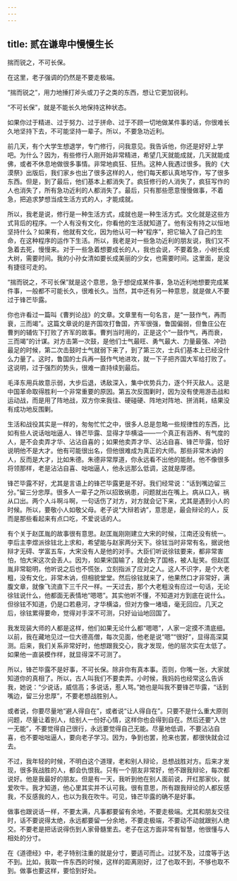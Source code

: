 ```yaml
---
---
---
```

title: 贰在谦卑中慢慢生长
---




揣而锐之，不可长保。

在这里，老子强调的仍然是不要走极端。

“揣而锐之”，用力地捶打斧头或刀子之类的东西，想让它更加锐利。

“不可长保”，就是不能长久地保持这种状态。

如果你过于精进、过于努力、过于拼命、过于不顾一切地做某件事的话，你很难长久地坚持下去，不可能坚持一辈子。所以，不要急功近利。

前几天，有个大学生想退学，专门修行，问我意见。我告诉他，你还是好好上学吧。为什么？因为，有些修行人刚开始非常精进，希望几天就能成就，几天就能成佛，或者不休息地做很多事情。非常地疯狂、狂热。这种人我遇过很多。我的《大漠祭》出版后，我们家乡也出了很多这样的人，他们每天都认真地写作，写了很多东西。但是，到了最后，他们基本上都消失了。疯狂修行的人消失了，疯狂写作的人也消失了，所有急功近利的人都消失了。最后，只有那些愿意慢慢做事，不着急，把追求梦想当成生活方式的人，才能成就。

所以，我老是说，修行是一种生活方式，成就也是一种生活方式。文化就是这些方式背后的程序。一个人有没有文化，你看他的生活就知道了。他有没有持之以恒地坚持什么？如果有，他就有文化，因为他认可一种“程序”，把它输入了自己的生命，在这种程序的运作下生活。所以，我老是对一些急功近利的朋友说，我们又不急着去死，慢慢来。对于一些急着想要成长的人，我也会说，不要着急，小树长成大树，需要时间。我的小孙女清如要长成美丽的少女，也需要时间。这里面，是没有捷径可走的。

“揣而锐之，不可长保”就是这个意思，急于想促成某件事，急功近利地想要完成某件事，一般都不可能长久，很难长久。当然，其中还有另一种意思，就是做人不要过于锋芒毕露。

你也许看过一篇叫《曹刿论战》的文章。文章里有一句名言，是“一鼓作气，再而衰，三而竭”。这篇文章说的是齐国攻打鲁国，齐军很强，鲁国偏弱，但鲁庄公在曹刿的辅佐下打败了齐军的故事。曹刿当时用的，正是这个“一鼓作气，再而衰，三而竭”的计谋。对方击第一次鼓，是他们士气最旺、勇气最大、力量最强、冲劲最足的时候，第二次击鼓时士气就弱下来了，到了第三次，士兵们基本上已经没什么力量了。这时，鲁国的士兵再一鼓作气地进攻，就一下子把齐国大军给打败了。这说明，过于强烈的势头，很难一直持续到最后。

毛泽东用兵故意示弱，大步后退，诱敌深入，集中优势兵力，逐个歼灭敌人。这是中国革命取得胜利一个非常重要的原因。第五次反围剿时，因为没有使用游击战和运动战，而是用了阵地战，双方你来我往、硬碰硬、阵地对阵地、拼消耗，结果没有成功地反围剿。

生活和战役其实是一样的，匆匆忙忙之中，很多人总是忽略一些规律性的东西，比如有些人说话咄咄逼人、锋芒毕露、显得才华横溢——一个真正有涵养、有气度的人，是不会卖弄才华、沾沾自喜的；如果他卖弄才华、沾沾自喜、锋芒毕露，恰好说明他不是大才。他有可能很出名，但他很难成为真正的大师。那些非常木讷的人，反而是大才，比如朱德。朱德非常厚道，你永远看不出他的能耐。他不像很多将领那样，老是沾沾自喜、咄咄逼人，他永远那么低调，这就是厚德。

锋芒毕露不好，尤其是言语上的锋芒毕露更是不好。我们经常说：“话到嘴边留三分。”留三分忠厚。很多人一辈子之所以招致祸患，问题就出在嘴上。病从口入，祸从口出。两个人斗啊斗啊，一句话伤了对方，对方就会记下来，尤其是遇到小人的时候。所以，要敬小人如敬父母。老子说“大辩若讷”，意思是，最会辩论的人，反而是那些看起来有点口吃，不爱说话的人。

有个关于赵匡胤的故事很有意思。赵匡胤刚刚建立大宋的时候，江南还没有统一。李后主李煜派徐铉北上求和，希望能与赵家两分天下。徐铉当时非常有名，据说他辩才无碍、学富五车，大宋没有人是他的对手。大臣们听说徐铉要来，都非常害怕，怕大宋这次会丢人。因为，如果宋国输了，就会失了国格，被人耻笑。但赵匡胤非常聪明，他听说之后也不慌张，立刻指派了应对之人。这人不识字，是个大老粗，没有文化，非常木讷，但相貌堂堂。然后徐铉就来了，他果然口才非常好，满腹文章，就像飞流直下三千尺一样。一天过去，那个大老粗没有应过一句话，无论徐铉说什么，他都面无表情地“嗯嗯”。其实他听不懂，不知道对方到底在说什么。但徐铉不知道，仍是口若悬河，才华横溢，但对方像一堵墙，毫无回应。几天之后，徐铉累得要命，觉得对手深不可测，只好讪讪地回国了。

我发现装大师的人都是这样，他们如果无论什么都“嗯嗯”，人家一定摸不清底细。以前，我在藏地见过一位大德高僧，每次见面，他老是说“嗯”“很好”，显得高深莫测。后来，我们关系非常好时，他想跟我交心，我才发现，他的层次实在太低了。如果他一直装模作样，就显得深不可测了。

所以，锋芒毕露不是好事，不可长保。除非你有真本事。否则，你嘴一张，大家就知道你的真相了。所以，古人叫我们不要卖弄。小时候，我妈妈也经常这么告诉我，她说：“少说话，威信高；多说话，惹人骂。”她也是叫我不要锋芒毕露，“话到嘴边，留三分忠厚”，不要老想战胜别人。

或者说，你要尽量地“避人得自在”，或者说“让人得自在”。只要不是什么重大原则问题，尽量让着别人，给别人一份好心情，这样你也会得到自在。然后还要“入世一无能”，不要觉得自己很行，永远要觉得自己无能。尽量地低调，不要沾沾自喜，也不要咄咄逼人，要向老子学习。因为，争到也罢，抢来也罢，都很快就会过去。

不过，我年轻的时候，不明白这个道理，老和别人辩论，总想战胜对方。后来才发现，很多我战胜的人，都会仇恨我。只有一个朋友非常好，他不跟我辩论，每次都说好。他是我最好的朋友。但是有一天，我听到他在别人面前说，开红那家伙，就爱吹牛。我才知道，他心里其实并不认可我。很有意思，所有跟我辩论的人都反感我，不反感我的人，也以为我在吹牛。可见，锋芒毕露的确不是好事。

做事也跟说话一样，不要太满，凡事都要留有余地，不要走极端。尤其和朋友交往时，话不要说得太绝，永远都要留一分余地，不要走极端，不要动不动就跟别人绝交。不要老是把话说得伤到人家骨髓里去。老子在这方面非常有智慧，他很懂与人相处的分寸。

在《道德经》中，老子特别注重的就是分寸，要适可而止。过犹不及，过度等于达不到。比如，我取一件东西的时候，这样的距离刚好，过了也取不到，不够也取不到。做事也要这样，要恰到好处。